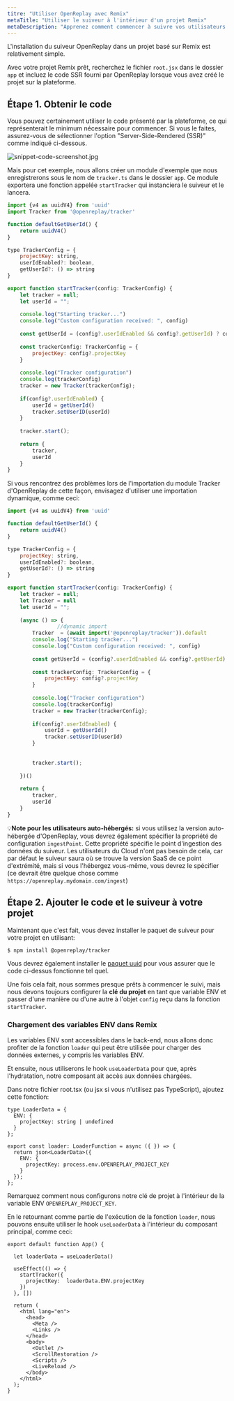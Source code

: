 ```yaml
---
titre: "Utiliser OpenReplay avec Remix"
metaTitle: "Utiliser le suiveur à l'intérieur d'un projet Remix"
metaDescription: "Apprenez comment commencer à suivre vos utilisateurs sur votre projet Remix"
---
```



L'installation du suiveur OpenReplay dans un projet basé sur Remix est relativement simple.

Avec votre projet Remix prêt, recherchez le fichier `root.jsx` dans le dossier `app` et incluez le code SSR fourni par OpenReplay lorsque vous avez créé le projet sur la plateforme.

## Étape 1. Obtenir le code

Vous pouvez certainement utiliser le code présenté par la plateforme, ce qui représenterait le minimum nécessaire pour commencer. Si vous le faites, assurez-vous de sélectionner l'option "Server-Side-Rendered (SSR)" comme indiqué ci-dessous.

![snippet-code-screenshot.jpg](./images/snippet-code-screenshot.jpg)

Mais pour cet exemple, nous allons créer un module d'exemple que nous enregistrerons sous le nom de `tracker.ts` dans le dossier `app`. Ce module exportera une fonction appelée `startTracker` qui instanciera le suiveur et le lancera.


```jsx
import {v4 as uuidV4} from 'uuid'
import Tracker from '@openreplay/tracker'

function defaultGetUserId() {
    return uuidV4() 
}

type TrackerConfig = {
    projectKey: string,
    userIdEnabled?: boolean,
    getUserId?: () => string
}

export function startTracker(config: TrackerConfig) {
    let tracker = null;
    let userId = "";
   
    console.log("Starting tracker...")
    console.log("Custom configuration received: ", config)
        
    const getUserId = (config?.userIdEnabled && config?.getUserId) ? config.getUserId : defaultGetUserId
        
    const trackerConfig: TrackerConfig = {
        projectKey: config?.projectKey
    }
        
    console.log("Tracker configuration")
    console.log(trackerConfig)
    tracker = new Tracker(trackerConfig);
        
    if(config?.userIdEnabled) {
        userId = getUserId()
        tracker.setUserID(userId)
    }
     
    tracker.start();
      
    return {
        tracker,
        userId
    }
}
```


Si vous rencontrez des problèmes lors de l'importation du module Tracker d'OpenReplay de cette façon, envisagez d'utiliser une importation dynamique, comme ceci:


```jsx
import {v4 as uuidV4} from 'uuid'

function defaultGetUserId() {
    return uuidV4() 
}

type TrackerConfig = {
    projectKey: string,
    userIdEnabled?: boolean,
    getUserId?: () => string
}

export function startTracker(config: TrackerConfig) {
    let tracker = null;
    let Tracker = null
    let userId = "";
    
    (async () => {
				//dynamic import 
        Tracker  = (await import('@openreplay/tracker')).default 
        console.log("Starting tracker...")
        console.log("Custom configuration received: ", config)
        
        const getUserId = (config?.userIdEnabled && config?.getUserId) ? config.getUserId : defaultGetUserId
        
        const trackerConfig: TrackerConfig = {
            projectKey: config?.projectKey
        }
        
        console.log("Tracker configuration")
        console.log(trackerConfig)
        tracker = new Tracker(trackerConfig);
        
        if(config?.userIdEnabled) {
            userId = getUserId()
            tracker.setUserID(userId)
        }
        
        
        tracker.start();
        
    })()
    
    return {
        tracker,
        userId
    }
}
```


💡**Note pour les utilisateurs auto-hébergés:** si vous utilisez la version auto-hébergée d'OpenReplay, vous devrez également spécifier la propriété de configuration `ingestPoint`. Cette propriété spécifie le point d'ingestion des données du suiveur. Les utilisateurs du Cloud n'ont pas besoin de cela, car par défaut le suiveur saura où se trouve la version SaaS de ce point d'extrémité, mais si vous l'hébergez vous-même, vous devrez le spécifier (ce devrait être quelque chose comme `https://openreplay.mydomain.com/ingest`)

## Étape 2. Ajouter le code et le suiveur à votre projet

Maintenant que c'est fait, vous devez installer le paquet de suiveur pour votre projet en utilisant:


```markdown
$ npm install @openreplay/tracker
```


Vous devrez également installer le [paquet uuid](https://www.npmjs.com/package/uuid) pour vous assurer que le code ci-dessus fonctionne tel quel.

Une fois cela fait, nous sommes presque prêts à commencer le suivi, mais nous devons toujours configurer la **clé du projet** en tant que variable ENV et passer d'une manière ou d'une autre à l'objet `config` reçu dans la fonction `startTracker`.

### Chargement des variables ENV dans Remix

Les variables ENV sont accessibles dans le back-end, nous allons donc profiter de la fonction `loader` qui peut être utilisée pour charger des données externes, y compris les variables ENV.

Et ensuite, nous utiliserons le hook `useLoaderData` pour que, après l'hydratation, notre composant ait accès aux données chargées.

Dans notre fichier root.tsx (ou jsx si vous n'utilisez pas TypeScript), ajoutez cette fonction:


```tsx
type LoaderData = {
  ENV: {
    projectKey: string | undefined
  }
};

export const loader: LoaderFunction = async ({ }) => {
  return json<LoaderData>({
    ENV: {
      projectKey: process.env.OPENREPLAY_PROJECT_KEY
    }
  });
};
```


Remarquez comment nous configurons notre clé de projet à l'intérieur de la variable ENV `OPENREPLAY_PROJECT_KEY`.

En le retournant comme partie de l'exécution de la fonction `loader`, nous pouvons ensuite utiliser le hook `useLoaderData` à l'intérieur du composant principal, comme ceci:


```tsx
export default function App() {

  let loaderData = useLoaderData()

  useEffect(() => {
    startTracker({
      projectKey:  loaderData.ENV.projectKey
    })
  }, []) 

  return (
    <html lang="en">
      <head>
        <Meta />
        <Links />
      </head>
      <body>
        <Outlet />
        <ScrollRestoration />
        <Scripts />
        <LiveReload />
      </body>
    </html>
  );
}
```

